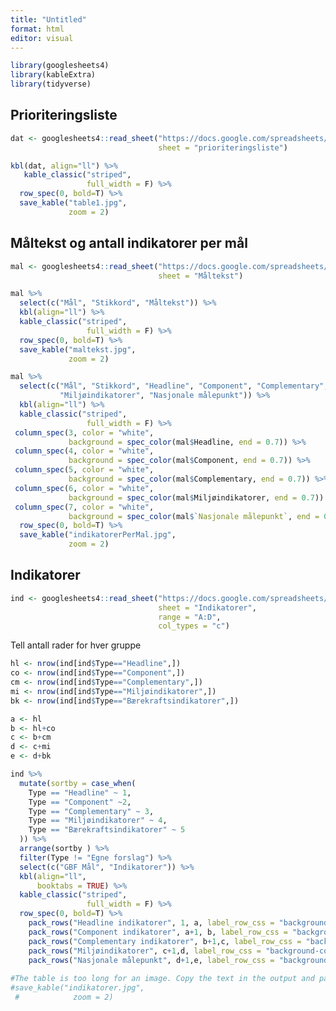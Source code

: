 ```yaml
---
title: "Untitled"
format: html
editor: visual
---
```


```r
library(googlesheets4)
library(kableExtra)
library(tidyverse)
```


## Prioriteringsliste
```r
dat <- googlesheets4::read_sheet("https://docs.google.com/spreadsheets/d/1dlU5Wtv3d0fqDN_4jTuNkMTLEcckNYuHB_gSp8zCKwM/edit#gid=1976769141",
                                 sheet = "prioriteringsliste")
```

```r
kbl(dat, align="ll") %>%
   kable_classic("striped",
                 full_width = F) %>%
  row_spec(0, bold=T) %>%
  save_kable("table1.jpg", 
             zoom = 2)
```


## Måltekst og antall indikatorer per mål
```r
mal <- googlesheets4::read_sheet("https://docs.google.com/spreadsheets/d/1dlU5Wtv3d0fqDN_4jTuNkMTLEcckNYuHB_gSp8zCKwM/edit#gid=1976769141",
                                 sheet = "Måltekst")

```

```r
mal %>%
  select(c("Mål", "Stikkord", "Måltekst")) %>%
  kbl(align="ll") %>%
  kable_classic("striped",
                 full_width = F) %>%
  row_spec(0, bold=T) %>%
  save_kable("maltekst.jpg", 
             zoom = 2)
```

```r
mal %>%
  select(c("Mål", "Stikkord", "Headline", "Component", "Complementary",
           "Miljøindikatorer", "Nasjonale målepunkt")) %>%
  kbl(align="ll") %>%
  kable_classic("striped",
                 full_width = F) %>%
 column_spec(3, color = "white",
             background = spec_color(mal$Headline, end = 0.7)) %>%
 column_spec(4, color = "white",
             background = spec_color(mal$Component, end = 0.7)) %>%
 column_spec(5, color = "white",
             background = spec_color(mal$Complementary, end = 0.7)) %>%
 column_spec(6, color = "white",
             background = spec_color(mal$Miljøindikatorer, end = 0.7)) %>%
 column_spec(7, color = "white",
             background = spec_color(mal$`Nasjonale målepunkt`, end = 0.7)) %>%
  row_spec(0, bold=T) %>%
  save_kable("indikatorerPerMal.jpg", 
             zoom = 2)
```

## Indikatorer

```r
ind <- googlesheets4::read_sheet("https://docs.google.com/spreadsheets/d/1dlU5Wtv3d0fqDN_4jTuNkMTLEcckNYuHB_gSp8zCKwM/edit#gid=1976769141",
                                 sheet = "Indikatorer",
                                 range = "A:D",
                                 col_types = "c")

```
Tell antall rader for hver gruppe
```r

hl <- nrow(ind[ind$Type=="Headline",])
co <- nrow(ind[ind$Type=="Component",])
cm <- nrow(ind[ind$Type=="Complementary",])
mi <- nrow(ind[ind$Type=="Miljøindikatorer",])
bk <- nrow(ind[ind$Type=="Bærekraftsindikatorer",])

a <- hl
b <- hl+co
c <- b+cm
d <- c+mi
e <- d+bk
```

```r
ind %>%
  mutate(sortby = case_when(
    Type == "Headline" ~ 1,
    Type == "Component" ~2,
    Type == "Complementary" ~ 3,
    Type == "Miljøindikatorer" ~ 4,
    Type == "Bærekraftsindikatorer" ~ 5
  )) %>%
  arrange(sortby ) %>%
  filter(Type != "Egne forslag") %>%
  select(c("GBF Mål", "Indikatorer")) %>%
  kbl(align="ll",
      booktabs = TRUE) %>%
  kable_classic("striped",
                 full_width = F) %>%
  row_spec(0, bold=T) %>%
    pack_rows("Headline indikatorer", 1, a, label_row_css = "background-color: #cef598; color: #000000;") %>%
    pack_rows("Component indikatorer", a+1, b, label_row_css = "background-color: #cef598; color: #000000;") %>%
    pack_rows("Complementary indikatorer", b+1,c, label_row_css = "background-color: #cef598; color: #000000;") %>%
    pack_rows("Miljøindikatorer", c+1,d, label_row_css = "background-color: #cef598; color: #000000;") %>%
    pack_rows("Nasjonale målepunkt", d+1,e, label_row_css = "background-color: #cef598; color: #000000;" ) #%>%
 
#The table is too long for an image. Copy the text in the output and paset directly (wit formatting) into word 
#save_kable("indikatorer.jpg", 
 #            zoom = 2)
```